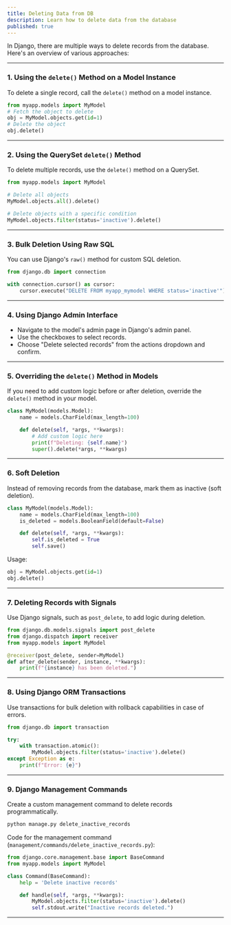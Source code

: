 ```yaml
---
title: Deleting Data from DB
description: Learn how to delete data from the database
published: true
---
```


In Django, there are multiple ways to delete records from the database. Here's an overview of various approaches:

---

### **1. Using the `delete()` Method on a Model Instance**

To delete a single record, call the `delete()` method on a model instance.

```python
from myapp.models import MyModel
# Fetch the object to delete
obj = MyModel.objects.get(id=1)
# Delete the object
obj.delete()
```

---

### **2. Using the QuerySet `delete()` Method**

To delete multiple records, use the `delete()` method on a QuerySet.

```python
from myapp.models import MyModel

# Delete all objects
MyModel.objects.all().delete()

# Delete objects with a specific condition
MyModel.objects.filter(status='inactive').delete()
```

---

### **3. Bulk Deletion Using Raw SQL**
You can use Django's `raw()` method for custom SQL deletion.

```python
from django.db import connection

with connection.cursor() as cursor:
    cursor.execute("DELETE FROM myapp_mymodel WHERE status='inactive'")
```

---

### **4. Using Django Admin Interface**
- Navigate to the model's admin page in Django's admin panel.
- Use the checkboxes to select records.
- Choose "Delete selected records" from the actions dropdown and confirm.

---

### **5. Overriding the `delete()` Method in Models**
If you need to add custom logic before or after deletion, override the `delete()` method in your model.

```python
class MyModel(models.Model):
    name = models.CharField(max_length=100)

    def delete(self, *args, **kwargs):
        # Add custom logic here
        print(f"Deleting: {self.name}")
        super().delete(*args, **kwargs)
```

---

### **6. Soft Deletion**
Instead of removing records from the database, mark them as inactive (soft deletion).

```python
class MyModel(models.Model):
    name = models.CharField(max_length=100)
    is_deleted = models.BooleanField(default=False)

    def delete(self, *args, **kwargs):
        self.is_deleted = True
        self.save()
```

Usage:
```python
obj = MyModel.objects.get(id=1)
obj.delete()
```

---

### **7. Deleting Records with Signals**
Use Django signals, such as `post_delete`, to add logic during deletion.

```python
from django.db.models.signals import post_delete
from django.dispatch import receiver
from myapp.models import MyModel

@receiver(post_delete, sender=MyModel)
def after_delete(sender, instance, **kwargs):
    print(f"{instance} has been deleted.")
```

---

### **8. Using Django ORM Transactions**
Use transactions for bulk deletion with rollback capabilities in case of errors.

```python
from django.db import transaction

try:
    with transaction.atomic():
        MyModel.objects.filter(status='inactive').delete()
except Exception as e:
    print(f"Error: {e}")
```

---

### **9. Django Management Commands**
Create a custom management command to delete records programmatically.

```bash
python manage.py delete_inactive_records
```

Code for the management command (`management/commands/delete_inactive_records.py`):
```python
from django.core.management.base import BaseCommand
from myapp.models import MyModel

class Command(BaseCommand):
    help = 'Delete inactive records'

    def handle(self, *args, **kwargs):
        MyModel.objects.filter(status='inactive').delete()
        self.stdout.write("Inactive records deleted.")
```

---

